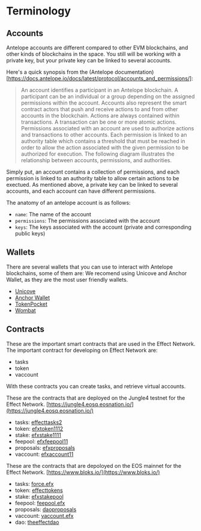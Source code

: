 # Terminology

## Accounts

Antelope accounts are different compared to other EVM blockchains, and other kinds of blockchains in the space.
You still will be working with a private key, but your private key can be linked to several accounts.

Here's a quick synopsis from the (Antelope documentation)[https://docs.antelope.io/docs/latest/protocol/accounts_and_permissions/]:

> An account identifies a participant in an Antelope blockchain. A participant can be an individual or a group depending on the assigned permissions within the account. Accounts also represent the smart contract actors that push and receive actions to and from other accounts in the blockchain. Actions are always contained within transactions. A transaction can be one or more atomic actions.
> Permissions associated with an account are used to authorize actions and transactions to other accounts. Each permission is linked to an authority table which contains a threshold that must be reached in order to allow the action associated with the given permission to be authorized for execution. The following diagram illustrates the relationship between accounts, permissions, and authorities.

Simply put, an account contains a collection of permissions, and each permission is linked to an authority table to allow certain actions to be exectued.
As mentioned above, a private key can be linked to several accounts, and each account can have different permissions.

The anatomy of an antelope account is as follows:

- `name`: The name of the account
- `permissions`: The permissions associated with the account
- `keys`: The keys associated with the account (private and corresponding public keys)

## Wallets

There are several wallets that you can use to interact with Antelope blockchains, some of them are:
We recomend using Unicove and Anchor Wallet, as they are the most user friendly wallets.

- [Unicove](https://unicove.com/)
- [Anchor Wallet](https://www.greymass.com/anchor)
- [TokenPocket](https://www.tokenpocket.pro/)
- [Wombat](https://getwombat.io/)

## Contracts

These are the important smart contracts that are used in the Effect Network.
The important contract for developing on Effect Network are: 

- tasks
- token
- vaccount

With these contracts you can create tasks, and retrieve virtual accounts.

These are the contracts that are deployed on the Jungle4 testnet for the Effect Network.
[https://jungle4.eosq.eosnation.io/](https://jungle4.eosq.eosnation.io/)

- tasks: [effecttasks2](https://jungle4.eosq.eosnation.io/account/effecttasks2)
- token: [efxtoken1112](https://jungle4.eosq.eosnation.io/account/efxtoken1112)
- stake: [efxstake1111](https://jungle4.eosq.eosnation.io/account/efxstake1111)
- feepool: [efxfeepool11](https://jungle4.eosq.eosnation.io/account/efxfeepool11)
- proposals: [efxproposals](https://jungle4.eosq.eosnation.io/account/efxproposals)
- vaccount: [efxaccount11](https://jungle4.eosq.eosnation.io/account/efxaccount11)


These are the contracts that are depoloyed on the EOS mainnet for the Effect Network.
[https://www.bloks.io/](https://www.bloks.io/)


- tasks: [force.efx](https://www.bloks.io/account/force.efx)
- token: [effecttokens](https://www.bloks.io/account/effecttokens)
- stake: [efxstakepool](https://www.bloks.io/account/efxstakepool)
- feepool: [feepool.efx](https://www.bloks.io/account/feepool.efx)
- proposals: [daoproposals](https://www.bloks.io/account/daoproposals)
- vaccount: [vaccount.efx](https://www.bloks.io/account/vaccount.efx)
- dao: [theeffectdao](https://www.bloks.io/account/theeffectdao)

